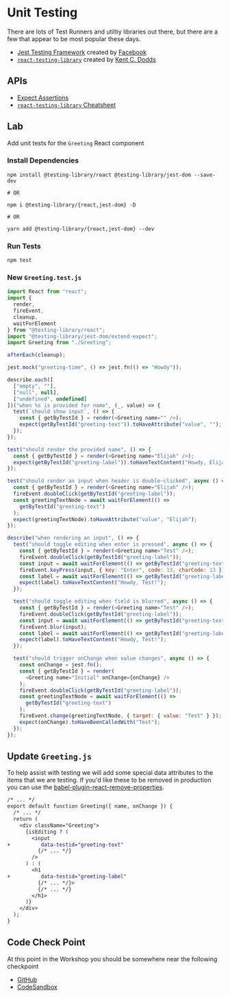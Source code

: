 # Unit Testing

<!-- https://css-tricks.com/getting-started-with-react-testing-library/ -->

There are lots of Test Runners and utiltiy libraries out there, but there are a few that appear to be most popular these days.

- [Jest Testing Framework](https://jestjs.io/) created by [Facebook](https://github.com/facebook/jest)
- [`react-testing-library`](https://github.com/testing-library/react-testing-library) created by [Kent C. Dodds](https://mobile.twitter.com/kentcdodds)

## APIs

- [Expect Assertions](https://jestjs.io/docs/en/expect)
- [`react-testing-library` Cheatsheet](https://testing-library.com/docs/react-testing-library/cheatsheet)

## Lab

Add unit tests for the `Greeting` React component

### Install Dependencies

```shell
npm install @testing-library/react @testing-library/jest-dom --save-dev

# OR

npm i @testing-library/{react,jest-dom} -D

# OR

yarn add @testing-library/{react,jest-dom} --dev
```

### Run Tests

```shell
npm test
```

### New `Greeting.test.js`

```js
import React from "react";
import {
  render,
  fireEvent,
  cleanup,
  waitForElement
} from "@testing-library/react";
import "@testing-library/jest-dom/extend-expect";
import Greeting from "./Greeting";

afterEach(cleanup);

jest.mock("greeting-time", () => jest.fn(() => "Howdy"));

describe.each([
  ["empty", ""],
  ["null", null],
  ["undefined", undefined]
])("when %s is provided for name", (_, value) => {
  test(`should show input`, () => {
    const { getByTestId } = render(<Greeting name="" />);
    expect(getByTestId("greeting-text")).toHaveAttribute("value", "");
  });
});

test("should render the provided name", () => {
  const { getByTestId } = render(<Greeting name="Elijah" />);
  expect(getByTestId("greeting-label")).toHaveTextContent("Howdy, Elijah!");
});

test("should render an input when header is double-clicked", async () => {
  const { getByTestId } = render(<Greeting name="Elijah" />);
  fireEvent.doubleClick(getByTestId("greeting-label"));
  const greetingTextNode = await waitForElement(() =>
    getByTestId("greeting-text")
  );
  expect(greetingTextNode).toHaveAttribute("value", "Elijah");
});

describe("when rendering an input", () => {
  test("should toggle editing when enter is pressed", async () => {
    const { getByTestId } = render(<Greeting name="Test" />);
    fireEvent.doubleClick(getByTestId("greeting-label"));
    const input = await waitForElement(() => getByTestId("greeting-text"));
    fireEvent.keyPress(input, { key: "Enter", code: 13, charCode: 13 });
    const label = await waitForElement(() => getByTestId("greeting-label"));
    expect(label).toHaveTextContent("Howdy, Test!");
  });

  test("should toggle editing when field is blurred", async () => {
    const { getByTestId } = render(<Greeting name="Test" />);
    fireEvent.doubleClick(getByTestId("greeting-label"));
    const input = await waitForElement(() => getByTestId("greeting-text"));
    fireEvent.blur(input);
    const label = await waitForElement(() => getByTestId("greeting-label"));
    expect(label).toHaveTextContent("Howdy, Test!");
  });

  test("should trigger onChange when value changes", async () => {
    const onChange = jest.fn();
    const { getByTestId } = render(
      <Greeting name="Initial" onChange={onChange} />
    );
    fireEvent.doubleClick(getByTestId("greeting-label"));
    const greetingTextNode = await waitForElement(() =>
      getByTestId("greeting-text")
    );
    fireEvent.change(greetingTextNode, { target: { value: "Test" } });
    expect(onChange).toHaveBeenCalledWith("Test");
  });
});
```

## Update `Greeting.js`

To help assist with testing we will add some special data attributes to the items that we are testing. If you'd like these to be removed in production you can use the [babel-plugin-react-remove-properties](https://www.npmjs.com/package/babel-plugin-react-remove-properties).

```diff
/* ... */
export default function Greeting({ name, onChange }) {
  /* ... */
  return (
    <div className="Greeting">
      {isEditing ? (
        <input
+          data-testid="greeting-text"
          {/* ... */}
        />
      ) : (
        <h1
+          data-testid="greeting-label"
          {/* ... */}>
          {/* ... */}
        </h1>
      )}
    </div>
  );
}
```

## Code Check Point

At this point in the Workshop you should be somewhere near the following checkpoint

- [GitHub](https://github.com/elijahmanor/react-fun/tree/master/packages/10-testing)
- [CodeSandbox](https://codesandbox.io/s/github/elijahmanor/react-fun/tree/master/packages/10-testing)

